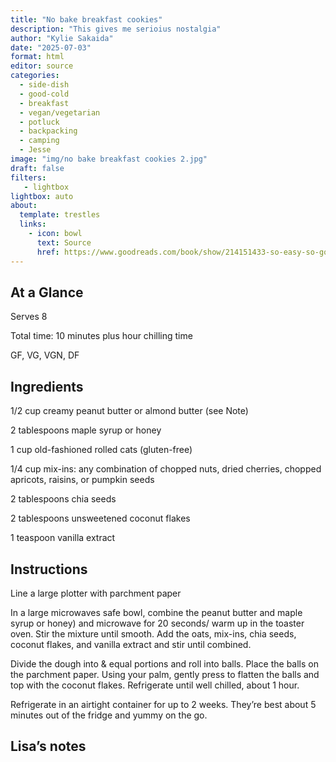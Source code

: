 ```yaml
---
title: "No bake breakfast cookies"
description: "This gives me serioius nostalgia"
author: "Kylie Sakaida"
date: "2025-07-03"
format: html
editor: source
categories:
  - side-dish
  - good-cold
  - breakfast
  - vegan/vegetarian
  - potluck
  - backpacking
  - camping
  - Jesse
image: "img/no bake breakfast cookies 2.jpg"
draft: false
filters:
   - lightbox
lightbox: auto
about:
  template: trestles
  links:
    - icon: bowl
      text: Source
      href: https://www.goodreads.com/book/show/214151433-so-easy-so-good
---
```



## At a Glance

Serves 8

Total time: 10 minutes plus hour chilling time

GF, VG, VGN, DF

## Ingredients

1/2 cup creamy peanut butter or almond butter (see Note)

2 tablespoons maple syrup or honey

1 cup old-fashioned rolled cats (gluten-free)

1/4 cup mix-ins: any combination of chopped nuts, dried cherries, chopped apricots, raisins, or pumpkin seeds

2 tablespoons chia seeds

2 tablespoons unsweetened coconut flakes

1 teaspoon vanilla extract

## Instructions

Line a large plotter with parchment paper

In a large microwaves safe bowl, combine the peanut butter and maple syrup or honey) and microwave for 20 seconds/ warm up in the toaster oven. Stir the mixture until smooth. Add the oats, mix-ins, chia seeds, coconut flakes, and vanilla extract and stir until combined. 

Divide the dough into & equal portions and roll into balls. Place the balls on the parchment paper. Using your palm, gently press to flatten the balls and top with the coconut flakes. Refrigerate until well chilled, about 1 hour.

Refrigerate in an airtight container for up to 2 weeks. They're best about 5 minutes out of the fridge and yummy on the go.

## Lisa's notes